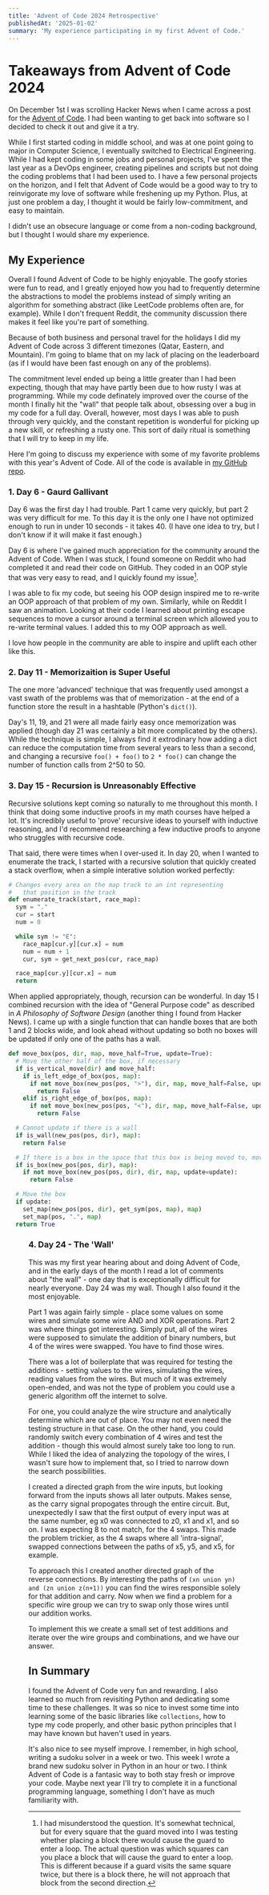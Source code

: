 ```yaml
---
title: 'Advent of Code 2024 Retrospective'
publishedAt: '2025-01-02'
summary: 'My experience participating in my first Advent of Code.'
---
```

# Takeaways from Advent of Code 2024

On December 1st I was scrolling Hacker News when I came across a post for the [Advent of Code](https://adventofcode.com).  I had been wanting to get back into software so I decided to check it out and give it a try.

While I first started coding in middle school, and was at one point going to major in Computer Science, I eventually switched to Electrical Engineering.  While I had kept coding in some jobs and personal projects, I've spent the last year as a DevOps engineer, creating pipelines and scripts but not doing the coding problems that I had been used to.  I have a few personal projects on the horizon, and I felt that Advent of Code would be a good way to try to reinvigorate my love of software while freshening up my Python.  Plus, at just one problem a day, I thought it would be fairly low-commitment, and easy to maintain.

I didn't use an obsecure language or come from a non-coding background, but I thought I would share my experience.

## My Experience

Overall I found Advent of Code to be highly enjoyable.  The goofy stories were fun to read, and I greatly enjoyed how you had to frequently determine the abstractions to model the problems instead of simply writing an algorithm for something abstract (like LeetCode problems often are, for example).  While I don't frequent Reddit, the community discussion there makes it feel like you're part of something.

Because of both business and personal travel for the holidays I did my Advent of Code across 3 different timezones (Qatar, Eastern, and Mountain).  I'm going to blame that on my lack of placing on the leaderboard (as if I would have been fast enough on any of the problems).

The commitment level ended up being a little greater than I had been expecting, though that may have partly been due to how rusty I was at programming.  While my code definately improved over the course of the month I finally hit the "wall" that people talk about, obsessing over a bug in my code for a full day.  Overall, however, most days I was able to push through very quickly, and the constant repetition is wonderful for picking up a new skill, or refreshing a rusty one.  This sort of daily ritual is something that I will try to keep in my life.

Here I'm going to discuss my experience with some of my favorite problems with this year's Advent of Code.  All of the code is available in [my GitHub repo](https://github.com/LSeaburg/AOC_2024).

### 1. Day 6 - Gaurd Gallivant

Day 6 was the first day I had trouble.  Part 1 came very quickly, but part 2 was very difficult for me.  To this day it is the only one I have not optimized enough to run in under 10 seconds - it takes 40.  (I have one idea to try, but I don't know if it will make it fast enough.)

Day 6 is where I've gained much appreciation for the community around the Advent of Code.  When I was stuck, I found someone on Reddit who had completed it and read their code on GitHub.  They coded in an OOP style that was very easy to read, and I quickly found my issue[^1]. 

I was able to fix my code, but seeing his OOP design inspired me to re-write an OOP approach of that problem of my own.  Similarly, while on Reddit I saw an animation.  Looking at their code I learned about printing escape sequences to move a cursor around a terminal screen which allowed you to re-write terminal values.  I added this to my OOP approach as well.  

I love how people in the community are able to inspire and uplift each other like this.

### 2. Day 11 - Memorizaition is Super Useful

The one more 'advanced' technique that was frequently used amongst a vast swath of the problems was that of memorization - at the end of a function store the result in a hashtable (Python's `dict()`).

Day's 11, 19, and 21 were all made fairly easy once memorization was applied (though day 21 was certainly a bit more complicated by the others).  While the technique is simple, I always find it extrodinary how adding a dict can reduce the computation time from several years to less than a second, and changing a recursive `foo() + foo()` to `2 * foo()` can change the number of function calls from 2^50 to 50.

### 3. Day 15 - Recursion is Unreasonably Effective

Recursive solutions kept coming so naturally to me throughout this month.  I think that doing some inductive proofs in my math courses have helped a lot.  It's incredibly useful to 'prove' recursive ideas to yourself with inductive reasoning, and I'd recommend researching a few inductive proofs to anyone who struggles with recursive code.

That said, there were times when I over-used it.  In day 20, when I wanted to enumerate the track, I started with a recursive solution that quickly created a stack overflow, when a simple interative solution worked perfectly:

```python
# Changes every area on the map track to an int representing 
#   that position in the track
def enumerate_track(start, race_map):
  sym = "."
  cur = start
  num = 0

  while sym != "E":
    race_map[cur.y][cur.x] = num
    num = num + 1
    cur, sym = get_next_pos(cur, race_map)

  race_map[cur.y][cur.x] = num
  return
```
  
When applied appropriately, though, recursion can be wonderful.  In day 15 I combined recursion with the idea of "General Purpose code" as described in *A Philosophy of Software Design* (another thing I found from Hacker News).  I came up with a single function that can handle boxes that are both 1 and 2 blocks wide, and look ahead without updating so both no boxes will be updated if only one of the paths has a wall.

```python
def move_box(pos, dir, map, move_half=True, update=True):
  # Move the other half of the box, if necessary
  if is_vertical_move(dir) and move_half:  
    if is_left_edge_of_box(pos, map):
      if not move_box(new_pos(pos, ">"), dir, map, move_half=False, update=update):
        return False
    elif is_right_edge_of_box(pos, map):
      if not move_box(new_pos(pos, "<"), dir, map, move_half=False, update=update):
        return False

  # Cannot update if there is a wall
  if is_wall(new_pos(pos, dir), map):
    return False

  # If there is a box in the space that this box is being moved to, move it
  if is_box(new_pos(pos, dir), map):
    if not move_box(new_pos(pos, dir), dir, map, update=update):
      return False

  # Move the box
  if update:
    set_map(new_pos(pos, dir), get_sym(pos, map), map)
    set_map(pos, ".", map)
  return True
```

<Figure src = "gifs/blog/advent-of-code-2024/aoc-2024-15-animation.gif"
        caption="The box-pushing robot from day 15 in action"
/>

### 4. Day 24 - The 'Wall'

This was my first year hearing about and doing Advent of Code, and in the early days of the month I read a lot of comments about "the wall" - one day that is exceptionally difficult for nearly everyone.  Day 24 was my wall.  Though I also found it the most enjoyable.

Part 1 was again fairly simple - place some values on some wires and simulate some wire AND and XOR operations.  Part 2 was where things got interesting.  Simply put, all of the wires were supposed to simulate the addition of binary numbers, but 4 of the wires were swapped.  You have to find those wires.   

There was a lot of boilerplate that was required for testing the additions - setting values to the wires, simulating the wires, reading values from the wires.  But much of it was extremely open-ended, and was not the type of problem you could use a generic algorithm off the internet to solve.

For one, you could analyze the wire structure and analytically determine which are out of place.  You may not even need the testing structure in that case.  On the other hand, you could randomly switch every combination of 4 wires and test the addition - though this would almost surely take too long to run.  While I liked the idea of analyzing the topology of the wires, I wasn't sure how to implement that, so I tried to narrow down the search possibilities.

I created a directed graph from the wire inputs, but looking forward from the inputs shows all later outputs.  Makes sense, as the carry signal propogates through the entire circuit.  But, unexpectedly I saw that the first output of every input was at the same number, eg x0 was connected to z0, x1 and x1, and so on.  I was expecting 8 to not match, for the 4 swaps.  This made the problem trickier, as the 4 swaps where all 'intra-signal', swapped connections between the paths of x5, y5, and x5, for example.

To approach this I created another directed graph of the reverse connections.  By interesting the paths of `(xn union yn) and (zn union z(n+1))` you can find the wires responsible solely for that addition and carry.  Now when we find a problem for a specific wire group we can try to swap only those wires until our addition works.  

To implement this we create a small set of test additions and iterate over the wire groups and combinations, and we have our answer.

## In Summary

I found the Advent of Code very fun and rewarding.  I also learned so much from revisiting Python and dedicating some time to these challenges.  It was so nice to invest some time into learning some of the basic libraries like `collections`, how to type my code properly, and other basic python principles that I may have known but haven't used in years.

It's also nice to see myself improve.  I remember, in high school, writing a sudoku solver in a week or two.  This week I wrote a brand new sudoku solver in Python in an hour or two.  I think Advent of Code is a fantasic way to both stay fresh or improve your code.  Maybe next year I'll try to complete it in a functional programming language, something I don't have as much familiarity with.


[^1]: I had misunderstood the question.  It's somewhat technical, but for every square that the guard moved into I was testing whether placing a block there would cause the guard to enter a loop.  The actual question was which squares can you place a block that will cause the guard to enter a loop.  This is different because if a guard visits the same square twice, but there is a block there, he will not approach that block from the second direction.
 
